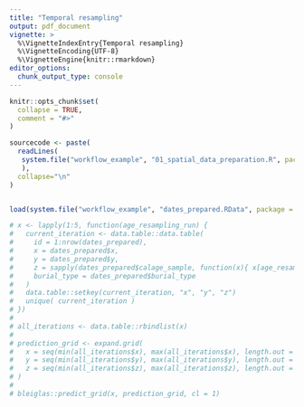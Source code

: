 ```yaml
---
title: "Temporal resampling"
output: pdf_document
vignette: >
  %\VignetteIndexEntry{Temporal resampling}
  %\VignetteEncoding{UTF-8}
  %\VignetteEngine{knitr::rmarkdown}
editor_options: 
  chunk_output_type: console
---
```


```r
knitr::opts_chunk$set(
  collapse = TRUE,
  comment = "#>"
)
```

```r
sourcecode <- paste(
  readLines(
   system.file("workflow_example", "01_spatial_data_preparation.R", package = "bleiglas", mustWork = T)
   ),
  collapse="\n"
)
```

```r
```

```r
load(system.file("workflow_example", "dates_prepared.RData", package = "bleiglas", mustWork = T))
```

```r
# x <- lapply(1:5, function(age_resampling_run) {
#   current_iteration <- data.table::data.table(
#     id = 1:nrow(dates_prepared),
#     x = dates_prepared$x,
#     y = dates_prepared$y,
#     z = sapply(dates_prepared$calage_sample, function(x){ x[age_resampling_run] }),
#     burial_type = dates_prepared$burial_type
#   )
#   data.table::setkey(current_iteration, "x", "y", "z")
#   unique( current_iteration ) 
# })
# 
# all_iterations <- data.table::rbindlist(x)
# 
# prediction_grid <- expand.grid(
#   x = seq(min(all_iterations$x), max(all_iterations$x), length.out = 100),
#   y = seq(min(all_iterations$y), max(all_iterations$y), length.out = 100),
#   z = seq(min(all_iterations$z), max(all_iterations$z), length.out = 10)
# )
# 
# bleiglas::predict_grid(x, prediction_grid, cl = 1)
```


